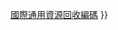 {{Navbox
|name = 塑料
|title = [[塑膠]]
|bodyclass = hlist

|group1 = [[高性能工程塑膠]]
|list1 = 
* [[聚苯硫醚]]（PPS）
* [[聚碸]]（PSU）
* [[聚砜|聚醚砜]] （PES）
* [[聚醚醚酮]]（PEEK）
* [[芳香族聚酯液晶聚合物]]（LCP）
* [[聚醚酰亞胺]]（PEI）
* [[聚醯胺醯亞胺]]（PAI）

|group2 = [[汎用工程塑膠]]
|list2 = 
* [[聚氧化亞甲基|聚縮醛]]（POM）
* [[锦纶|锦纶 (尼龙•耐纶)]]（PA）
* [[聚碳酸酯]]（PC）
* [[聚對苯二甲酸丁二酯]]（PBT）
* [[聚对苯二甲酸乙二酯|聚對苯二甲酸乙二酯 （涤纶•达克纶）]]（PET）
* [[聚氧二甲苯|聚苯醚]]（聚氧二甲苯、PPE、PPO）

|group3 = [[苯乙烯樹脂]]
|list3 = 
* [[ABS树脂]]（ABS）
* [[苯乙烯亞克力膠丙烯腈]]（ASA）
* [[聚苯乙烯]]（PS）

|group4 = [[透明樹脂]]
|list4 = 
* [[聚甲基丙烯酸甲酯]]（PMMA）
* [[苯乙烯共聚物]]（MS）
* [[醋酸纖維素]]（CA）

|group5 = [[彈性體]]
|list5 = 
* [[熱塑性聚氨酯]]（TPU）
* [[熱塑性聚酯彈性體]]（TPEE）
* [[苯乙烯系彈性體]]（TPS）
* [[尼龍 12 彈性體]]（PAE）

|group6 = [[氟樹脂]]
|list6 = 
* [[聚四氟乙烯]]（PTFE）
* [[维尼纶]]（vinylon）

|group7 = [[聚烯類]]
|list7 = 
* [[聚丙烯]]（PP）
* [[聚乙烯]]（PE）
* [[乙烯/醋酸乙烯酯共聚物]]（EVA）
* [[聚氯乙烯]]（PVC）

|below = [[塑膠分類標誌]]{{·}}[[國際通用資源回收編碼]]
}}<noinclude>{{Documentation}}</noinclude>